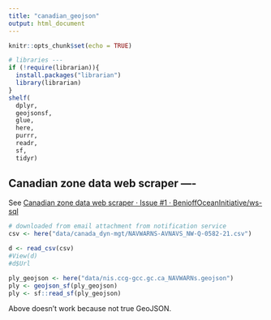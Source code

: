 ```yaml
---
title: "canadian_geojson"
output: html_document
---
```


```r
knitr::opts_chunk$set(echo = TRUE)
```

```r
# libraries ---
if (!require(librarian)){
  install.packages("librarian")
  library(librarian)
}
shelf(
  dplyr,
  geojsonsf,
  glue,
  here,
  purrr,
  readr,
  sf,
  tidyr)
```

## Canadian zone data web scraper ----

See [Canadian zone data web scraper · Issue #1 · BenioffOceanInitiative/ws-sql](https://github.com/BenioffOceanInitiative/ws-sql/issues/1)

```r
# downloaded from email attachment from notification service
csv <- here("data/canada_dyn-mgt/NAVWARNS-AVNAVS_NW-Q-0582-21.csv")

d <- read_csv(csv)
#View(d)
#d$Url

ply_geojson <- here("data/nis.ccg-gcc.gc.ca_NAVWARNs.geojson")
ply <- geojson_sf(ply_geojson)
ply <- sf::read_sf(ply_geojson)
```

Above doesn't work because not true GeoJSON.
